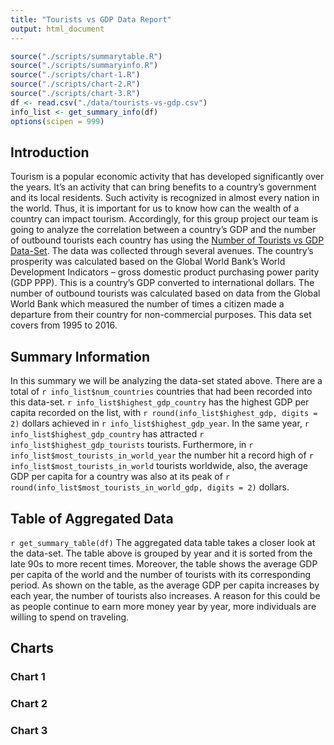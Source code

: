 ```yaml
---
title: "Tourists vs GDP Data Report"
output: html_document
---
```

```r
source("./scripts/summarytable.R")
source("./scripts/summaryinfo.R")
source("./scripts/chart-1.R")
source("./scripts/chart-2.R")
source("./scripts/chart-3.R")
df <- read.csv("./data/tourists-vs-gdp.csv")
info_list <- get_summary_info(df)
options(scipen = 999)
```

## Introduction
Tourism is a popular economic activity that has developed significantly over the years. It’s an activity that can bring benefits to a country's government and its local residents. Such activity is recognized in almost every nation in the world. Thus, it is important for us to know how can the wealth of a country can impact tourism. Accordingly, for this group project our team is going to analyze the correlation between a country's GDP and the number of outbound tourists each country has using the [Number of Tourists vs GDP Data-Set](https://ourworldindata.org/grapher/number-of-tourists-outbound-vs-level-of-prosperity-of-the-home-country). The data was collected through several avenues. The country's prosperity was calculated based on the Global World Bank's World Development Indicators -- gross domestic product purchasing power parity (GDP PPP). This is a country's GDP converted to international dollars. The number of outbound tourists was calculated based on data from the Global World Bank which measured the number of times a citizen made a departure from their country for non-commercial purposes. This data set covers from 1995 to 2016.

## Summary Information
In this summary we will be analyzing the data-set stated above. There are a total of `r info_list$num_countries` countries that had been recorded into this data-set. `r info_list$highest_gdp_country` has the highest GDP per capita recorded on the list, with `r round(info_list$highest_gdp, digits = 2)` dollars achieved in `r info_list$highest_gdp_year`. In the same year, `r info_list$highest_gdp_country` has attracted `r info_list$highest_gdp_tourists` tourists. Furthermore, in `r info_list$most_tourists_in_world_year` the number hit a record high of `r info_list$most_tourists_in_world` tourists worldwide, also, the average GDP per capita for a country was also at its peak of `r round(info_list$most_tourists_in_world_gdp, digits = 2)` dollars.

## Table of Aggregated Data
`r get_summary_table(df)`
The aggregated data table takes a closer look at the data-set. The table above is grouped by year and it is sorted from the late 90s to more recent times. Moreover, the table shows the average GDP per capita of the world and the number of tourists with its corresponding period. As shown on the table, as the average GDP per capita increases by each year, the number of tourists also increases. A reason for this could be as people continue to earn more money year by year, more individuals are willing to spend on traveling. 

## Charts
### Chart 1

### Chart 2

### Chart 3